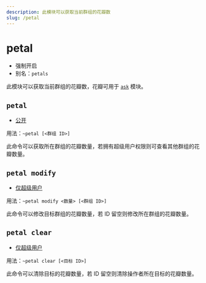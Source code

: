 ```yaml
---
description: 此模块可以获取当前群组的花瓣数
slug: /petal
---
```


# petal

- 强制开启
- 别名：`petals`

此模块可以获取当前群组的花瓣数，花瓣可用于 [`ask`](ask) 模块。

## `petal`

- [公开](permissions)

用法：`~petal [<群组 ID>]`

此命令可以获取所在群组的花瓣数量，若拥有超级用户权限则可查看其他群组的花瓣数量。

## `petal modify`

- [仅超级用户](permissions)

用法：`~petal modify <数量> [<群组 ID>]`

此命令可以修改目标群组的花瓣数量，若 ID 留空则修改所在群组的花瓣数量。

## `petal clear`

- [仅超级用户](permissions)

用法：`~petal clear [<目标 ID>]`

此命令可以清除目标的花瓣数量，若 ID 留空则清除操作者所在目标的花瓣数量。
